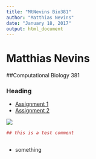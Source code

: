 ```yaml
---
title: "MtNevins Bio381"
author: "Matthias Nevins"
date: "January 18, 2017"
output: html_document
---
```


# Matthias Nevins 

##Computational Biology 381

### Heading 

* [Assignment 1](test.html)  
* [Assignment 2](https://www.rstudio.com/wp-content/uploads/2015/02/rmarkdown-cheatsheet.pdf) 

![](frog.jpg)   

```r
## this is a test comment 



```



* something   


